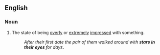 ==English==

===Noun===
{{en-noun|-}}

# {{figurative}} The state of being [[overly]] or [[extremely]] [[impressed]] with something.
#: ''After their first date the pair of them walked around with '''stars in their eyes''' for days''.